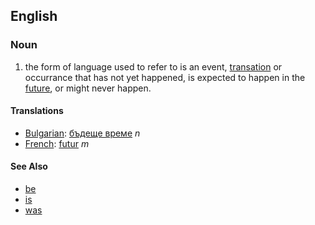 ==English==

===Noun===

# the form of language used to refer to is an event, [[transation]] or occurrance that has not yet happened, is expected to happen in the [[future]], or might never happen.   

====Translations====

*[[Bulgarian]]: [[бъдеще време]] ''n''
*[[French]]: [[futur]] ''m''

====See Also==== 
*[[be]]
*[[is]]
*[[was]]